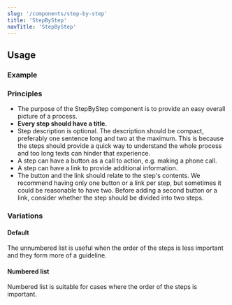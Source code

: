 ```yaml
---
slug: '/components/step-by-step'
title: 'StepByStep'
navTitle: 'StepByStep'
---
```





## Usage

### Example

<PlaygroundPreview>
  <StepByStep
    numberedList
    title="Numbered step by step component"
    helpText="Numbered list is suitable for case where the order of the steps is important."
    steps={[
      {
        title: 'Step title',
        description:
          "Here you can describe the step in detail. Keep the text compact so the user gets the big picture of the whole process and it's steps easily.",
        buttons: [
          {
            children: 'Example button',
            href: 'https://hel.fi',
          },
        ],
      },
      {
        title: 'Step title',
        description: 'Step description.',
        links: [
          {
            children: 'Example link',
            href: 'https://hel.fi',
          },
        ],
      },
      {
        title: 'Step title',
        description: 'Step description.',
      },
    ]}
  />
</PlaygroundPreview>

### Principles

- The purpose of the StepByStep component is to provide an easy overall picture of a process.
- **Every step should have a title.**
- Step description is optional. The description should be compact, preferably one sentence long and two at the maximum. This is because the steps should provide a quick way to understand the whole process and too long texts can hinder that experience.
- A step can have a button as a call to action, e.g. making a phone call.
- A step can have a link to provide additional information.
- The button and the link should relate to the step's contents. We recommend having only one button or a link per step, but sometimes it could be reasonable to have two. Before adding a second button or a link, consider whether the step should be divided into two steps.

### Variations

#### Default 

The unnumbered list is useful when the order of the steps is less important and they form more of a guideline.

<PlaygroundPreview>
  <StepByStep
    title="Unnumbered step by step component"
    helpText="The unnumbered list is useful when the order of the steps is less important and they form more of a guideline."
    steps={[
      {
        title: 'Step title',
        description:
          "Here you can describe the step in detail. Keep the text compact so the user gets the big picture of the whole process and it's steps easily.",
        buttons: [
          {
            children: 'Example button',
            href: 'https://hel.fi',
          },
        ],
      },
      {
        title: 'Step title',
        description: 'Step description.',
        links: [
          {
            children: 'Example link',
            href: 'https://hel.fi',
          },
        ],
      },
      {
        title: 'Step title',
        description: 'Step description.',
      },
    ]}
  />
</PlaygroundPreview>

#### Numbered list

Numbered list is suitable for cases where the order of the steps is important.

<PlaygroundPreview>
  <StepByStep
    numberedList
    title="Numbered step by step component"
    helpText="Numbered list is suitable for cases where the order of the steps is important."
    steps={[
      {
        title: 'Step title',
        description:
          "Here you can describe the step in detail. Keep the text compact so the user gets the big picture of the whole process and it's steps easily.",
        buttons: [
          {
            children: 'Example button',
            href: 'https://hel.fi',
          },
        ],
      },
      {
        title: 'Step title',
        description: 'Step description.',
        links: [
          {
            children: 'Example link',
            href: 'https://hel.fi',
          },
        ],
      },
      {
        title: 'Step title',
        description: 'Step description.',
      },
    ]}
  />
</PlaygroundPreview>